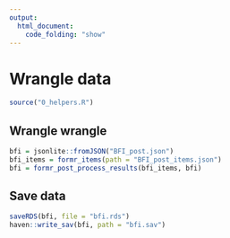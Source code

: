 ```yaml
---
output:
  html_document:
    code_folding: "show"
---
```


# Wrangle data {.tabset .tabset-sticky}

```r
source("0_helpers.R")
```

## Wrangle wrangle

```r
bfi = jsonlite::fromJSON("BFI_post.json")
bfi_items = formr_items(path = "BFI_post_items.json")
bfi = formr_post_process_results(bfi_items, bfi)
```

## Save data
```r
saveRDS(bfi, file = "bfi.rds")
haven::write_sav(bfi, path = "bfi.sav")
```

